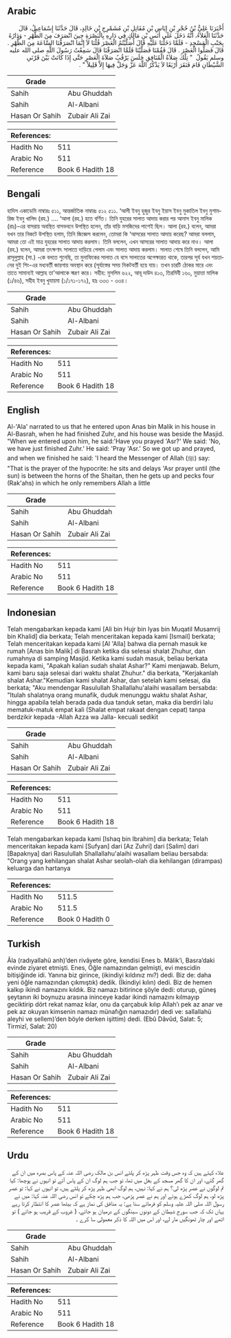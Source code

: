 ## Arabic


<div dir="rtl" lang="ar" style={{fontSize:'larger',backgroundColor:'#f8f9fa',padding:20}}>
أَخْبَرَنَا عَلِيُّ بْنُ حُجْرِ بْنِ إِيَاسِ بْنِ مُقَاتِلِ بْنِ مُشَمْرِجِ بْنِ خَالِدٍ، قَالَ حَدَّثَنَا إِسْمَاعِيلُ، قَالَ حَدَّثَنَا الْعَلاَءُ، أَنَّهُ دَخَلَ عَلَى أَنَسِ بْنِ مَالِكٍ فِي دَارِهِ بِالْبَصْرَةِ حِينَ انْصَرَفَ مِنَ الظُّهْرِ - وَدَارُهُ بِجَنْبِ الْمَسْجِدِ - فَلَمَّا دَخَلْنَا عَلَيْهِ قَالَ أَصَلَّيْتُمُ الْعَصْرَ قُلْنَا لاَ إِنَّمَا انْصَرَفْنَا السَّاعَةَ مِنَ الظُّهْرِ ‏.‏ قَالَ فَصَلُّوا الْعَصْرَ ‏.‏ قَالَ فَقُمْنَا فَصَلَّيْنَا فَلَمَّا انْصَرَفْنَا قَالَ سَمِعْتُ رَسُولَ اللَّهِ صلى الله عليه وسلم يَقُولُ ‏ "‏ تِلْكَ صَلاَةُ الْمُنَافِقِ جَلَسَ يَرْقُبُ صَلاَةَ الْعَصْرِ حَتَّى إِذَا كَانَتْ بَيْنَ قَرْنَىِ الشَّيْطَانِ قَامَ فَنَقَرَ أَرْبَعًا لاَ يَذْكُرُ اللَّهَ عَزَّ وَجَلَّ فِيهَا إِلاَّ قَلِيلاً ‏"‏ ‏.‏
</div>
<div style={{backgroundColor:'#f8f9fa',padding:20, marginBottom: 10}}><table> <thead> <tr> <th>Grade</th> <th></th> </tr> </thead> <tbody> <tr><td>Sahih</td><td>Abu Ghuddah</td></tr><tr><td>Sahih</td><td>Al-Albani</td></tr><tr><td>Hasan Or Sahih</td><td>Zubair Ali Zai</td></tr></tbody></table><table> <thead> <tr> <th>References:</th> <th></th> </tr> </thead> <tbody><tr><td>Hadith No</td><td>511</td></tr><tr><td>Arabic No</td><td>511</td></tr><tr><td>Reference</td><td>Book 6 Hadith 18</td></tr></tbody></table></div>

## Bengali


<div dir="ltr" lang="bn" style={{fontSize:'larger',backgroundColor:'#f8f9fa',padding:20}}>
হাদিস একাডেমি নাম্বারঃ ৫১১, আন্তর্জাতিক নাম্বারঃ ৫১২ ৫১১. ‘আলী ইবনু হুজুর ইবনু ইয়াস ইবনু মুকাতিল ইবনু মুশামরিজ ইবনু খালিদ (রহ.) .... ‘আলা (রহ.) হতে বর্ণিত। তিনি যুহরের সালাত আদায় করার পর আনাস ইবনু মালিক (রাঃ)-এর বাসরায় অবস্থিত বাসভবনে উপস্থিত হলেন, তাঁর বাড়ি মসজিদের পাশেই ছিল। আলা (রহ.) বলেন, আমরা যখন তার নিকটে উপস্থিত হলাম, তিনি জিজ্ঞেস করলেন, তোমরা কি ‘আসরের সালাত আদায় করেছ? আমরা বললাম, আমরা তো এই মাত্র যুহরের সালাত আদায় করলাম। তিনি বললেন, এখন আসরের সালাত আদায় করে নাও। আলা (রহ.) বলেন, আমরা তৎক্ষণাৎ সালাতে দাড়িয়ে গেলাম এবং সালাত আদায় করলাম। সালাত শেষে তিনি বললেন, আমি রাসূলুল্লাহ (সা.) -কে বলতে শুনেছি, তা মুনাফিকের সালাত যে বসে সালাতের অপেক্ষারত থাকে, তারপর সূর্য যখন শয়তানের দুই শিং-এর মধ্যবর্তী জায়গায় অবস্থান করে (সূর্যাস্তের সময় নিকটবর্তী হয়ে যায়। তখন চারটি ঠোকর মারে এবং তাতে সামান্যই আল্লাহ তা'আলাকে স্মরণ করে। সহীহ: মুসলিম ৬২২, আবূ দাউদ ৪১৩, তিরমিযী ১৬০, মুয়াত্তা মালিক (১/৪৬), সহীহ ইবনু খুযায়মা (১/১৭১-১৭২), হাঃ ৩৩৩ - ৩৩৪।
</div>
<div style={{backgroundColor:'#f8f9fa',padding:20, marginBottom: 10}}><table> <thead> <tr> <th>Grade</th> <th></th> </tr> </thead> <tbody> <tr><td>Sahih</td><td>Abu Ghuddah</td></tr><tr><td>Sahih</td><td>Al-Albani</td></tr><tr><td>Hasan Or Sahih</td><td>Zubair Ali Zai</td></tr></tbody></table><table> <thead> <tr> <th>References:</th> <th></th> </tr> </thead> <tbody><tr><td>Hadith No</td><td>511</td></tr><tr><td>Arabic No</td><td>511</td></tr><tr><td>Reference</td><td>Book 6 Hadith 18</td></tr></tbody></table></div>

## English


<div dir="ltr" lang="en" style={{fontSize:'larger',backgroundColor:'#f8f9fa',padding:20}}>
Al-'Ala' narrated to us that he entered upon Anas bin Malik in his house in Al-Basrah, when he had finished Zuhr, and his house was beside the Masjid. "When we entered upon him, he said:'Have you prayed 'Asr?' We said: 'No, we have just finished Zuhr.' He said: 'Pray 'Asr.' So we got up and prayed, and when we finished he said: 'I heard the Messenger of Allah (ﷺ) say: "That is the prayer of the hypocrite: he sits and delays 'Asr prayer until (the sun) is between the horns of the Shaitan, then he gets up and pecks four (Rak'ahs) in which he only remembers Allah a little
</div>
<div style={{backgroundColor:'#f8f9fa',padding:20, marginBottom: 10}}><table> <thead> <tr> <th>Grade</th> <th></th> </tr> </thead> <tbody> <tr><td>Sahih</td><td>Abu Ghuddah</td></tr><tr><td>Sahih</td><td>Al-Albani</td></tr><tr><td>Hasan Or Sahih</td><td>Zubair Ali Zai</td></tr></tbody></table><table> <thead> <tr> <th>References:</th> <th></th> </tr> </thead> <tbody><tr><td>Hadith No</td><td>511</td></tr><tr><td>Arabic No</td><td>511</td></tr><tr><td>Reference</td><td>Book 6 Hadith 18</td></tr></tbody></table></div>

## Indonesian


<div dir="ltr" lang="id" style={{fontSize:'larger',backgroundColor:'#f8f9fa',padding:20}}>
Telah mengabarkan kepada kami [Ali bin Hujr bin Iyas bin Muqatil Musamrij bin Khalid] dia berkata; Telah menceritakan kepada kami [Ismail] berkata; Telah menceritakan kepada kami [Al 'Alla] bahwa dia pernah masuk ke rumah [Anas bin Malik] di Basrah ketika dia selesai shalat Zhuhur, dan rumahnya di samping Masjid. Ketika kami sudah masuk, beliau berkata kepada kami, "Apakah kalian sudah shalat Ashar?" Kami menjawab. Belum, kami baru saja selesai dari waktu shalat Zhuhur." dia berkata, "Kerjakanlah shalat Ashar."Kemudian kami shalat Ashar, dan setelah kami selesai, dia berkata; "Aku mendengar Rasulullah Shallallahu'alaihi wasallam bersabda: "Itulah shalatnya orang munafik, duduk menunggu waktu shalat Ashar, hingga apabila telah berada pada dua tanduk setan, maka dia berdiri lalu mematuk-matuk empat kali (Shalat empat rakaat dengan cepat) tanpa berdzikir kepada -Allah Azza wa Jalla- kecuali sedikit
</div>
<div style={{backgroundColor:'#f8f9fa',padding:20, marginBottom: 10}}><table> <thead> <tr> <th>Grade</th> <th></th> </tr> </thead> <tbody> <tr><td>Sahih</td><td>Abu Ghuddah</td></tr><tr><td>Sahih</td><td>Al-Albani</td></tr><tr><td>Hasan Or Sahih</td><td>Zubair Ali Zai</td></tr></tbody></table><table> <thead> <tr> <th>References:</th> <th></th> </tr> </thead> <tbody><tr><td>Hadith No</td><td>511</td></tr><tr><td>Arabic No</td><td>511</td></tr><tr><td>Reference</td><td>Book 6 Hadith 18</td></tr></tbody></table></div>


<div dir="ltr" lang="id" style={{fontSize:'larger',backgroundColor:'#f8f9fa',padding:20}}>
Telah mengabarkan kepada kami [Ishaq bin Ibrahim] dia berkata; Telah menceritakan kepada kami [Sufyan] dari [Az Zuhri] dari [Salim] dari [Bapaknya] dari Rasulullah Shallallahu'alaihi wasallam beliau bersabda: "Orang yang kehilangan shalat Ashar seolah-olah dia kehilangan (dirampas) keluarga dan hartanya
</div>
<div style={{backgroundColor:'#f8f9fa',padding:20, marginBottom: 10}}><table> <thead> <tr> <th>References:</th> <th></th> </tr> </thead> <tbody><tr><td>Hadith No</td><td>511.5</td></tr><tr><td>Arabic No</td><td>511.5</td></tr><tr><td>Reference</td><td>Book 0 Hadith 0</td></tr></tbody></table></div>

## Turkish


<div dir="ltr" lang="tr" style={{fontSize:'larger',backgroundColor:'#f8f9fa',padding:20}}>
Âla (radıyallahü anh)’den rivâyete göre, kendisi Enes b. Mâlik’i, Basra’daki evinde ziyaret etmişti. Enes, Öğle namazından gelmişti, evi mescidin bitişiğinde idi. Yanına biz girince, (ikindiyi kıldınız mı?) dedi. Biz de: daha yeni öğle namazından çıkmıştık) dedik. (İkindiyi kılın) dedi. Biz de hemen kalkıp ikindi namazını kıldık. Biz namazı bitirince şöyle dedi: oturup, güneş şeytanın iki boynuzu arasına ininceye kadar ikindi namazını kılmayıp geciktirip dört rekat namaz kılar, onu da çarçabuk kılıp Allah’ı pek az anar ve pek az okuyan kimsenin namazı münafığın namazıdır) dedi ve: sallallahü aleyhi ve sellem)’den böyle derken işittim) dedi. (Ebû Dâvûd, Salat: 5; Tirmizî, Salat: 20)
</div>
<div style={{backgroundColor:'#f8f9fa',padding:20, marginBottom: 10}}><table> <thead> <tr> <th>Grade</th> <th></th> </tr> </thead> <tbody> <tr><td>Sahih</td><td>Abu Ghuddah</td></tr><tr><td>Sahih</td><td>Al-Albani</td></tr><tr><td>Hasan Or Sahih</td><td>Zubair Ali Zai</td></tr></tbody></table><table> <thead> <tr> <th>References:</th> <th></th> </tr> </thead> <tbody><tr><td>Hadith No</td><td>511</td></tr><tr><td>Arabic No</td><td>511</td></tr><tr><td>Reference</td><td>Book 6 Hadith 18</td></tr></tbody></table></div>

## Urdu


<div dir="rtl" lang="ur" style={{fontSize:'larger',backgroundColor:'#f8f9fa',padding:20}}>
علاء کہتے ہیں کہ وہ جس وقت ظہر پڑھ کر پلٹے انس بن مالک رضی اللہ عنہ کے پاس بصرہ میں ان کے گھر گئے، اور ان کا گھر مسجد کے بغل میں تھا، تو جب ہم لوگ ان کے پاس آئے تو انہوں نے پوچھا: کیا تم لوگوں نے عصر پڑھ لی؟ ہم نے کہا: نہیں، ہم لوگ ابھی ظہر پڑھ کر پلٹے ہیں، تو انہوں نے کہا: تو عصر پڑھ لو، ہم لوگ کھڑے ہوئے اور ہم نے عصر پڑھی، جب ہم پڑھ چکے تو انس رضی اللہ عنہ کہا: میں نے رسول اللہ صلی اللہ علیہ وسلم کو فرماتے سنا ہے: یہ منافق کی نماز ہے کہ بیٹھا عصر کا انتظار کرتا رہے یہاں تک کہ جب سورج شیطان کے دونوں سینگوں کے درمیان ہو جائے، ( غروب کے قریب ہو جائے ) تو اٹھے اور چار ٹھونگیں مار لے، اور اس میں اللہ کا ذکر معمولی سا کرے ۔
</div>
<div style={{backgroundColor:'#f8f9fa',padding:20, marginBottom: 10}}><table> <thead> <tr> <th>Grade</th> <th></th> </tr> </thead> <tbody> <tr><td>Sahih</td><td>Abu Ghuddah</td></tr><tr><td>Sahih</td><td>Al-Albani</td></tr><tr><td>Hasan Or Sahih</td><td>Zubair Ali Zai</td></tr></tbody></table><table> <thead> <tr> <th>References:</th> <th></th> </tr> </thead> <tbody><tr><td>Hadith No</td><td>511</td></tr><tr><td>Arabic No</td><td>511</td></tr><tr><td>Reference</td><td>Book 6 Hadith 18</td></tr></tbody></table></div>